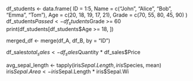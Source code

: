 df_students <- data.frame(
  ID = 1:5,
  Name = c("John", "Alice", "Bob", "Emma", "Tom"),
  Age = c(20, 18, 19, 17, 21),
  Grade = c(70, 55, 80, 45, 90)
)
df_students$Passed <- df_students$Grade >= 60
print(df_students[df_students$Age >= 18, ])

merged_df <- merge(df_A, df_B, by = "ID")

df_sales$total_sales <- df_sales$Quantity * df_sales$Price

avg_sepal_length <- tapply(iris$Sepal.Length, iris$Species, mean)
iris$Sepal.Area <- iris$Sepal.Length * iris$Sepal.Wi
